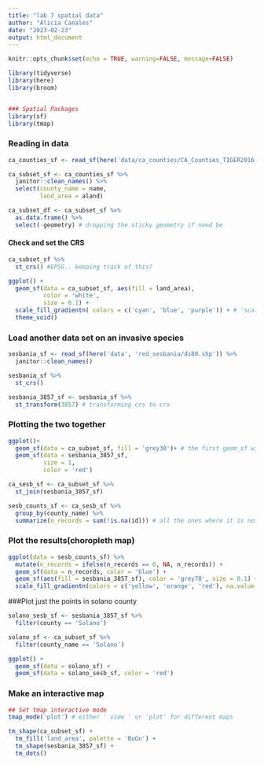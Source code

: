 ```yaml
---
title: "lab 7 spatial data"
author: "Alicia Canales"
date: "2023-02-23"
output: html_document
---
```


```r
knitr::opts_chunk$set(echo = TRUE, warning=FALSE, message=FALSE)
```

```r
library(tidyverse)
library(here)
library(broom)


### Spatial Packages
library(sf)
library(tmap)
```

### Reading in data
```r
ca_counties_sf <- read_sf(here('data/ca_counties/CA_Counties_TIGER2016.shp'))

ca_subset_sf <- ca_counties_sf %>% 
  janitor::clean_names() %>% 
  select(county_name = name,
         land_area = aland)

ca_subset_df <- ca_subset_sf %>% 
  as.data.frame() %>% 
  select(-geometry) # dropping the sticky geometry if need be
```

#### Check and set the CRS
```r
ca_subset_sf %>% 
  st_crs() #EPSG.. keeping track of this?

ggplot() +
  geom_sf(data = ca_subset_sf, aes(fill = land_area),
          color = 'white',
          size = 0.1) +
  scale_fill_gradientn( colors = c('cyan', 'blue', 'purple')) + # 'scale_fill_gradientn' lets you add your own colors
  theme_void() 
```


### Load another data set on an invasive species
```r
sesbania_sf <- read_sf(here('data', 'red_sesbania/ds80.shp')) %>% 
  janitor::clean_names()

sesbania_sf %>% 
  st_crs()

sesbania_3857_sf <- sesbania_sf %>% 
  st_transform(3857) # transforming crs to crs 


```


### Plotting the two together
```r
ggplot()+
  geom_sf(data = ca_subset_sf, fill = 'grey30')+ # the first geom_sf will be on the bottom and the rest will layer on top. Bottom up
  geom_sf(data = sesbania_3857_sf, 
          size = 1,
          color = 'red') 
```

```r
ca_sesb_sf <- ca_subset_sf %>% 
  st_join(sesbania_3857_sf)

sesb_counts_sf <- ca_sesb_sf %>% 
  group_by(county_name) %>% 
  summarize(n_records = sum(!is.na(id))) # all the ones where it is not na it get a true but in counts = 0 
```


### Plot the results(choropleth map)
```r
ggplot(data = sesb_counts_sf) %>% 
  mutate(n_records = ifelse(n_records == 0, NA, n_records)) +
  geom_sf(data = n_records, color = 'blue') +
  geom_sf(aes(fill = sesbania_3857_sf), color = 'grey70', size = 0.1) +
  scale_fill_gradientn(colors = c('yellow', 'orange', 'red'), na.value = 'grey90')
```

###Plot just the points in solano county
```r
solano_sesb_sf <- sesbania_3857_sf %>% 
  filter(county == 'Solano')

solano_sf <- ca_subset_sf %>% 
  filter(county_name == 'Solano')

ggplot() +
  geom_sf(data = solano_sf) +
  geom_sf(data = solano_sesb_sf, color = 'red')
```

### Make an interactive map
```r
## Set tmap interactive mode
tmap_mode('plot') # either ' view ' or 'plot' for different maps

tm_shape(ca_subset_sf) +
  tm_fill('land_area', palette = 'BuGn') +
  tm_shape(sesbania_3857_sf) +
  tm_dots()
```













